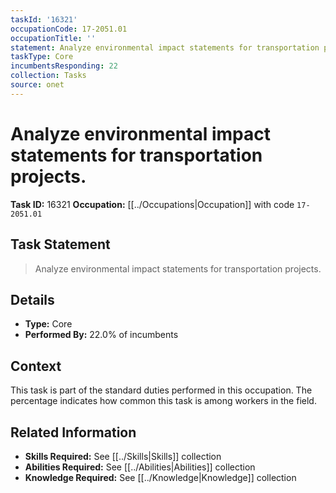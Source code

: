 ```yaml
---
taskId: '16321'
occupationCode: 17-2051.01
occupationTitle: ''
statement: Analyze environmental impact statements for transportation projects.
taskType: Core
incumbentsResponding: 22
collection: Tasks
source: onet
---
```

# Analyze environmental impact statements for transportation projects.

**Task ID:** 16321
**Occupation:** [[../Occupations|Occupation]] with code `17-2051.01`

## Task Statement

> Analyze environmental impact statements for transportation projects.

## Details

- **Type:** Core
- **Performed By:** 22.0% of incumbents

## Context

This task is part of the standard duties performed in this occupation. The percentage indicates how common this task is among workers in the field.

## Related Information

- **Skills Required:** See [[../Skills|Skills]] collection
- **Abilities Required:** See [[../Abilities|Abilities]] collection
- **Knowledge Required:** See [[../Knowledge|Knowledge]] collection
